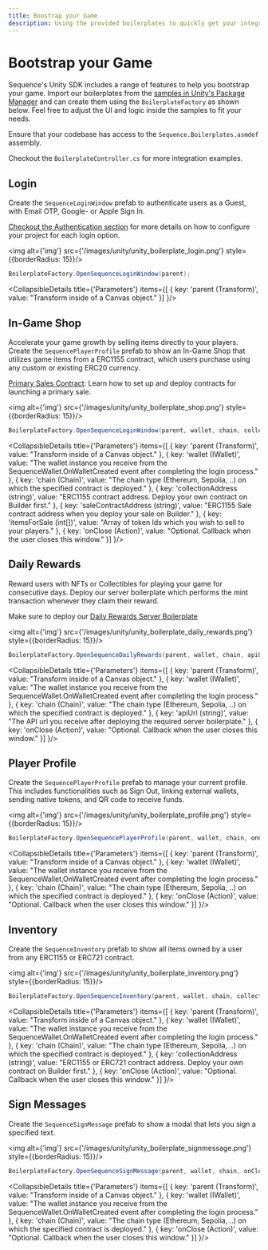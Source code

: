 ```yaml
---
title: Boostrap your Game
description: Using the provided boilerplates to quickly get your integration up and running.
---
```



# Bootstrap your Game

Sequence's Unity SDK includes a range of features to help you bootstrap your game.
Import our boilerplates from the [samples in Unity's Package Manager](/sdk/unity/installation#samples)
and can create them using the `BoilerplateFactory` as shown below. Feel free to adjust the UI and logic inside the samples to fit your needs.

Ensure that your codebase has access to the `Sequence.Boilerplates.asmdef` assembly.

Checkout the `BoilerplateController.cs` for more integration examples.

## Login

Create the `SequenceLoginWindow` prefab to authenticate users as a Guest, with Email OTP, Google- or Apple Sign In.

[Checkout the Authentication section](/sdk/unity/onboard/authentication/intro) for more details on how to configure
your project for each login option.

<img alt={'img'} src={'/images/unity/unity_boilerplate_login.png'} style={{borderRadius: 15}}/>

```csharp
BoilerplateFactory.OpenSequenceLoginWindow(parent);
```

<CollapsibleDetails title={'Parameters'} items={[
    {
        key: 'parent (Transform)',
        value: "Transform inside of a Canvas object."
    }]
}/>

## In-Game Shop

Accelerate your game growth by selling items directly to your players. Create the `SequencePlayerProfile` prefab to
show an In-Game Shop that utilizes game items from a ERC1155 contract, which users purchase using any custom or
existing ERC20 currency.

[Primary Sales Contract](/solutions/collectibles/contracts/deploy-primary-sales-contract/): Learn how to set up and deploy contracts for launching a primary sale.

<img alt={'img'} src={'/images/unity/unity_boilerplate_shop.png'} style={{borderRadius: 15}}/>

```csharp
BoilerplateFactory.OpenSequenceLoginWindow(parent, wallet, chain, collectionAddress, saleContractAddress, itemsForSale, onClose);
```

<CollapsibleDetails title={'Parameters'} items={[
    {
        key: 'parent (Transform)',
        value: "Transform inside of a Canvas object."
    },
    {
        key: 'wallet (IWallet)',
        value: "The wallet instance you receive from the SequenceWallet.OnWalletCreated event after completing the login process."
    },
    {
        key: 'chain (Chain)',
        value: "The chain type (Ethereum, Sepolia, ..) on which the specified contract is deployed."
    },
    {
        key: 'collectionAddress (string)',
        value: "ERC1155 contract address. Deploy your own contract on Builder first."
    },
    {
        key: 'saleContractAddress (string)',
        value: "ERC1155 Sale contract address when you deploy your sale on Builder."
    },
    {
        key: 'itemsForSale (int[])',
        value: "Array of token Ids which you wish to sell to your players."
    },
    {
        key: 'onClose (Action)',
        value: "Optional. Callback when the user closes this window."
    }]
}/>

## Daily Rewards

Reward users with NFTs or Collectibles for playing your game for consecutive days. Deploy our server boilerplate
which performs the mint transaction whenever they claim their reward.

Make sure to deploy our [Daily Rewards Server Boilerplate](https://github.com/0xsequence-demos/daily-rewards-server-boilerplate)

<img alt={'img'} src={'/images/unity/unity_boilerplate_daily_rewards.png'} style={{borderRadius: 15}}/>

```csharp
BoilerplateFactory.OpenSequenceDailyRewards(parent, wallet, chain, apiUrl, onClose);
```

<CollapsibleDetails title={'Parameters'} items={[
    {
        key: 'parent (Transform)',
        value: "Transform inside of a Canvas object."
    },
    {
        key: 'wallet (IWallet)',
        value: "The wallet instance you receive from the SequenceWallet.OnWalletCreated event after completing the login process."
    },
    {
        key: 'chain (Chain)',
        value: "The chain type (Ethereum, Sepolia, ..) on which the specified contract is deployed."
    },
    {
        key: 'apiUrl (string)',
        value: "The API url you receive after deploying the required server boilerplate."
    },
    {
        key: 'onClose (Action)',
        value: "Optional. Callback when the user closes this window."
    }]
}/>

## Player Profile

Create the `SequencePlayerProfile` prefab to manage your current profile. This includes functionalities such as Sign Out,
linking external wallets, sending native tokens, and QR code to receive funds.

<img alt={'img'} src={'/images/unity/unity_boilerplate_profile.png'} style={{borderRadius: 15}}/>

```csharp
BoilerplateFactory.OpenSequencePlayerProfile(parent, wallet, chain, onClose);
```

<CollapsibleDetails title={'Parameters'} items={[
    {
        key: 'parent (Transform)',
        value: "Transform inside of a Canvas object."
    },
    {
        key: 'wallet (IWallet)',
        value: "The wallet instance you receive from the SequenceWallet.OnWalletCreated event after completing the login process."
    },
    {
        key: 'chain (Chain)',
        value: "The chain type (Ethereum, Sepolia, ..) on which the specified contract is deployed."
    },
    {
        key: 'onClose (Action)',
        value: "Optional. Callback when the user closes this window."
    }]
}/>

## Inventory

Create the `SequenceInventory` prefab to show all items owned by a user from any ERC1155 or ERC721 contract.

<img alt={'img'} src={'/images/unity/unity_boilerplate_inventory.png'} style={{borderRadius: 15}}/>

```csharp
BoilerplateFactory.OpenSequenceInventory(parent, wallet, chain, collectionAddress, onClose);
```

<CollapsibleDetails title={'Parameters'} items={[
    {
        key: 'parent (Transform)',
        value: "Transform inside of a Canvas object."
    },
    {
        key: 'wallet (IWallet)',
        value: "The wallet instance you receive from the SequenceWallet.OnWalletCreated event after completing the login process."
    },
    {
        key: 'chain (Chain)',
        value: "The chain type (Ethereum, Sepolia, ..) on which the specified contract is deployed."
    },
    {
        key: 'collectionAddress (string)',
        value: "ERC1155 or ERC721 contract address. Deploy your own contract on Builder first."
    },
    {
        key: 'onClose (Action)',
        value: "Optional. Callback when the user closes this window."
    }]
}/>

## Sign Messages

Create the `SequenceSignMessage` prefab to show a modal that lets you sign a specified text.

<img alt={'img'} src={'/images/unity/unity_boilerplate_signmessage.png'} style={{borderRadius: 15}}/>

```csharp
BoilerplateFactory.OpenSequenceSignMessage(parent, wallet, chain, onClose);
```

<CollapsibleDetails title={'Parameters'} items={[
    {
        key: 'parent (Transform)',
        value: "Transform inside of a Canvas object."
    },
    {
        key: 'wallet (IWallet)',
        value: "The wallet instance you receive from the SequenceWallet.OnWalletCreated event after completing the login process."
    },
    {
        key: 'chain (Chain)',
        value: "The chain type (Ethereum, Sepolia, ..) on which the specified contract is deployed."
    },
    {
        key: 'onClose (Action)',
        value: "Optional. Callback when the user closes this window."
    }]
}/>
